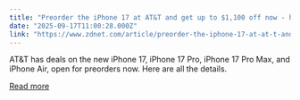 ```yaml
---
title: "Preorder the iPhone 17 at AT&T and get up to $1,100 off now - here's how"
date: "2025-09-17T11:00:28.000Z"
link: "https://www.zdnet.com/article/preorder-the-iphone-17-at-at-t-and-get-up-to-1100-off-now-heres-how/"
---
```


AT&T has deals on the new iPhone 17, iPhone 17 Pro, iPhone 17 Pro Max, and iPhone Air, open for preorders now. Here are all the details.

[Read more](https://www.zdnet.com/article/preorder-the-iphone-17-at-at-t-and-get-up-to-1100-off-now-heres-how/)
